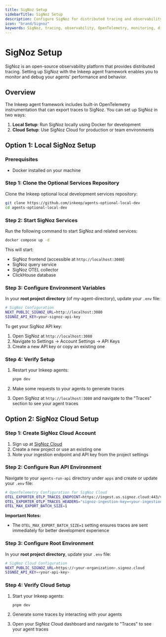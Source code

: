 ```yaml
---
title: SigNoz Setup
sidebarTitle: SigNoz Setup
description: Configure SigNoz for distributed tracing and observability in your Inkeep agent framework
icon: "brand/Signoz"
keywords: SigNoz, tracing, observability, OpenTelemetry, monitoring, distributed tracing
---
```


# SigNoz Setup

SigNoz is an open-source observability platform that provides distributed tracing. Setting up SigNoz with the Inkeep agent framework enables you to monitor and debug your agents' performance and behavior.

## Overview

The Inkeep agent framework includes built-in OpenTelemetry instrumentation that can export traces to SigNoz. You can set up SigNoz in two ways:

1. **Local Setup**: Run SigNoz locally using Docker for development
2. **Cloud Setup**: Use SigNoz Cloud for production or team environments

## Option 1: Local SigNoz Setup

### Prerequisites

- Docker installed on your machine

### Step 1: Clone the Optional Services Repository

Clone the Inkeep optional local development services repository:

```bash
git clone https://github.com/inkeep/agents-optional-local-dev
cd agents-optional-local-dev
```

### Step 2: Start SigNoz Services

Run the following command to start SigNoz and related services:

```bash
docker compose up -d
```

This will start:
- SigNoz frontend (accessible at `http://localhost:3080`)
- SigNoz query service
- SigNoz OTEL collector
- ClickHouse database

### Step 3: Configure Environment Variables

In your **root project directory** (of my-agent-directory), update your `.env` file:

```bash
# SigNoz Configuration
NEXT_PUBLIC_SIGNOZ_URL=http://localhost:3080
SIGNOZ_API_KEY=your-signoz-api-key
```

To get your SigNoz API key:

1. Open SigNoz at `http://localhost:3080`
2. Navigate to Settings → Account Settings → API Keys
3. Create a new API key or copy an existing one

### Step 4: Verify Setup

1. Restart your Inkeep agents:
   ```bash
   pnpm dev
   ```

2. Make some requests to your agents to generate traces

3. Open SigNoz at `http://localhost:3080` and navigate to the "Traces" section to see your agent traces

## Option 2: SigNoz Cloud Setup

### Step 1: Create SigNoz Cloud Account

1. Sign up at [SigNoz Cloud](https://signoz.io/teams/)
2. Create a new project or use an existing one
3. Note your ingestion endpoint and API key from the project settings

### Step 2: Configure Run API Environment

Navigate to your `agents-run-api` directory under `apps` and create or update your `.env` file:

```bash
# OpenTelemetry Configuration for SigNoz Cloud
OTEL_EXPORTER_OTLP_TRACES_ENDPOINT=https://ingest.us.signoz.cloud:443/v1/traces
OTEL_EXPORTER_OTLP_TRACES_HEADERS="signoz-ingestion-key=<your-ingestion-key>"
OTEL_MAX_EXPORT_BATCH_SIZE=1
```

**Important Notes:**
- The `OTEL_MAX_EXPORT_BATCH_SIZE=1` setting ensures traces are sent immediately for better development experience

### Step 3: Configure Root Environment

In your **root project directory**, update your `.env` file:

```bash
# SigNoz Cloud Configuration
NEXT_PUBLIC_SIGNOZ_URL=https://<your-organization>.signoz.cloud
SIGNOZ_API_KEY=<your-api-key>
```


### Step 4: Verify Cloud Setup

1. Start your Inkeep agents:
   ```bash
   pnpm dev
   ```

2. Generate some traces by interacting with your agents

3. Open your SigNoz Cloud dashboard and navigate to "Traces" to see your agent traces
